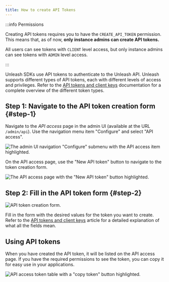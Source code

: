 ```yaml
---
title: How to create API Tokens
---
```



:::info Permissions

Creating API tokens requires you to have the `CREATE_API_TOKEN` permission. This means that, as of now, **only instance admins can create API tokens.**

All users can see tokens with `CLIENT` level access, but only instance admins can see tokens with `ADMIN` level access.

:::

Unleash SDKs use API tokens to authenticate to the Unleash API. Unleash supports different types of API tokens, each with different levels of access and privileges. Refer to the [API tokens and client keys](../reference/api-tokens-and-client-keys.mdx) documentation for a complete overview of the different token types.

## Step 1: Navigate to the API token creation form {#step-1}

Navigate to the _API access_ page in the admin UI (available at the URL `/admin/api`). Use the navigation menu item "Configure" and select "API access".

![The admin UI navigation "Configure" submenu with the API access item highlighted.](/img/admin_configure_api.png)

On the API access page, use the "New API token" button to navigate to the token creation form.

![The API access page with the "New API token" button highlighted.](/img/admin_new_api_key_button.png)

## Step 2: Fill in the API token form {#step-2}

![API token creation form. ](/img/admin_create_token_form.png)

Fill in the form with the desired values for the token you want to create. Refer to the [API tokens and client keys](../reference/api-tokens-and-client-keys.mdx#token-data) article for a detailed explanation of what all the fields mean.

## Using API tokens

When you have created the API token, it will be listed on the API access page. If you have the required permissions to see the token, you can copy it for easy use in your applications.

![API access token table with a "copy token" button highlighted.](/img/admin_copy_token.png)
